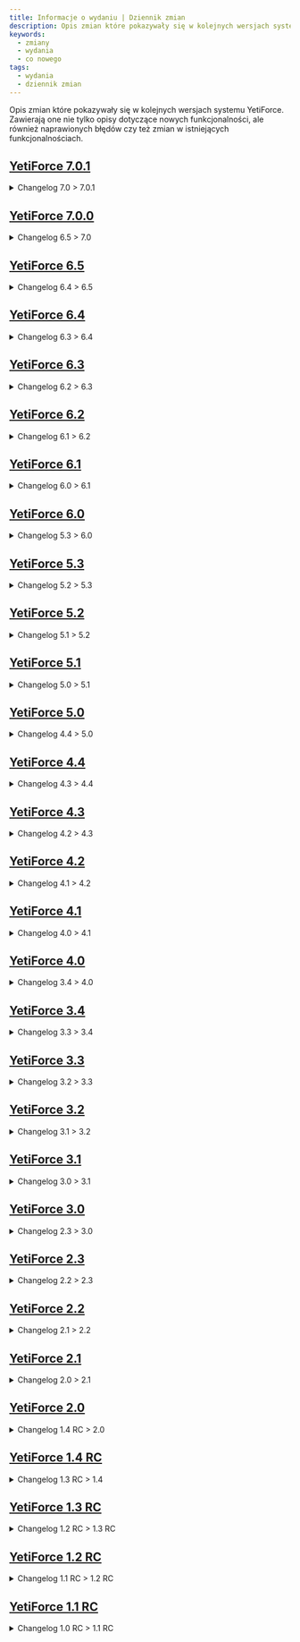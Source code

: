 ```yaml
---
title: Informacje o wydaniu | Dziennik zmian
description: Opis zmian które pokazywały się w kolejnych wersjach systemu YetiForce.
keywords:
  - zmiany
  - wydania
  - co nowego
tags:
  - wydania
  - dziennik zmian
---
```


Opis zmian które pokazywały się w kolejnych wersjach systemu YetiForce. Zawierają one nie tylko opisy dotyczące nowych funkcjonalności, ale również naprawionych błędów czy też zmian w istniejących funkcjonalnościach.


## [YetiForce 7.0.1](#changelog_to_701)

<details>
    <summary>Changelog 7.0 > 7.0.1</summary>
    <V_701 />
</details>

## [YetiForce 7.0.0](#changelog_to_70)

<details>
  <summary>Changelog 6.5 > 7.0</summary>
	<V_70 />
</details>


## [YetiForce 6.5](https://github.com/YetiForceCompany/UpdatePackages/blob/developer/YetiForce%20CRM%206.x.x/6.4.0_to_6.5.0/Changelog.txt)

<details>
  <summary>Changelog 6.4 > 6.5</summary>
    <V_65 />


</details>

## [YetiForce 6.4](https://github.com/YetiForceCompany/UpdatePackages/blob/developer/YetiForce%20CRM%206.x.x/6.3.0_to_6.4.0/Changelog.txt)

<details>
  <summary>Changelog 6.3 > 6.4</summary>
    <V_64 />

</details>

## [YetiForce 6.3](https://github.com/YetiForceCompany/UpdatePackages/blob/developer/YetiForce%20CRM%206.x.x/6.2.0_to_6.3.0/Changelog.txt)

<details>
  <summary>Changelog 6.2 > 6.3</summary>
    <V_63 />

</details>

## [YetiForce 6.2](https://github.com/YetiForceCompany/UpdatePackages/blob/developer/YetiForce%20CRM%206.x.x/6.1.0_to_6.2.0/Changelog.txt)

<details>
  <summary>Changelog 6.1 > 6.2</summary>
    <V_62 />

</details>

## [YetiForce 6.1](https://github.com/YetiForceCompany/UpdatePackages/blob/developer/YetiForce%20CRM%206.x.x/6.0.0_to_6.1.0/Changelog.txt)

<details>
  <summary>Changelog 6.0 > 6.1</summary>
    <V_61 />

</details>

## [YetiForce 6.0](https://github.com/YetiForceCompany/UpdatePackages/blob/developer/YetiForce%20CRM%205.x.x/5.3.0_to_6.0.0/Changelog.txt)

<details>
  <summary>Changelog 5.3 > 6.0</summary>
    <V_60 />

</details>

## [YetiForce 5.3](https://github.com/YetiForceCompany/UpdatePackages/blob/developer/YetiForce%20CRM%205.x.x/5.2.0_to_5.3.0/Changelog.txt)

<details>
  <summary>Changelog 5.2 > 5.3</summary>
    <V_53 />

</details>

## [YetiForce 5.2](https://github.com/YetiForceCompany/UpdatePackages/blob/developer/YetiForce%20CRM%205.x.x/5.1.0_to_5.2.0/Changelog.txt)

<details>
  <summary>Changelog 5.1 > 5.2</summary>
    <V_52 />

</details>

## [YetiForce 5.1](https://github.com/YetiForceCompany/UpdatePackages/blob/developer/YetiForce%20CRM%205.x.x/5.0.0_to_5.1.0/Changelog.txt)

<details>
  <summary>Changelog 5.0 > 5.1</summary>
    <V_51 />

</details>

## [YetiForce 5.0](https://github.com/YetiForceCompany/UpdatePackages/blob/developer/YetiForce%20CRM%206.x.x/6.3.0_to_6.4.0/Changelog.txt)

<details>
  <summary>Changelog 4.4 > 5.0</summary>
    <V_50 />

</details>

## [YetiForce 4.4](https://github.com/YetiForceCompany/UpdatePackages/blob/developer/YetiForce%20CRM%204.x.x/4.3.0_to_4.4.0/Changelog.txt)

<details>
  <summary>Changelog 4.3 > 4.4</summary>
    <V_44 />

</details>

## [YetiForce 4.3](https://github.com/YetiForceCompany/UpdatePackages/blob/developer/YetiForce%20CRM%204.x.x/4.2.0_to_4.3.0/Changelog.txt)

<details>
  <summary>Changelog 4.2 > 4.3</summary>
    <V_43 />

</details>

## [YetiForce 4.2](https://github.com/YetiForceCompany/UpdatePackages/blob/developer/YetiForce%20CRM%204.x.x/4.1.0_to_4.2.0/Changelog.txt)

<details>
  <summary>Changelog 4.1 > 4.2</summary>
    <V_42 />

</details>

## [YetiForce 4.1](https://github.com/YetiForceCompany/UpdatePackages/blob/developer/YetiForce%20CRM%204.x.x/4.0.0_to_4.1.0/Changelog.txt)

<details>
  <summary>Changelog 4.0 > 4.1</summary>
    <V_41 />

</details>

## [YetiForce 4.0](https://github.com/YetiForceCompany/UpdatePackages/blob/developer/YetiForce%20CRM%203.x.x/3.4.0_to_4.0.0/Changelog.txt)

<details>
  <summary>Changelog 3.4 > 4.0</summary>
    <V_40 />

</details>

## [YetiForce 3.4](https://github.com/YetiForceCompany/UpdatePackages/blob/developer/YetiForce%20CRM%203.x.x/3.3.0_to_3.4.0/Changelog.txt)

<details>
  <summary>Changelog 3.3 > 3.4</summary>
    <V_34 />

</details>

## [YetiForce 3.3](https://github.com/YetiForceCompany/UpdatePackages/blob/developer/YetiForce%20CRM%203.x.x/3.2.0_to_3.3.0/Changelog.txt)

<details>
  <summary>Changelog 3.2 > 3.3</summary>
    <V_33 />

</details>

## [YetiForce 3.2](https://github.com/YetiForceCompany/UpdatePackages/blob/developer/YetiForce%20CRM%203.x.x/3.1.0_to_3.2.0/Changelog.txt)

<details>
  <summary>Changelog 3.1 > 3.2</summary>
    <V_32 />

</details>

## [YetiForce 3.1](https://github.com/YetiForceCompany/UpdatePackages/blob/developer/YetiForce%20CRM%203.x.x/3.0.0_to_3.1.0/Changelog.txt)

<details>
  <summary>Changelog 3.0 > 3.1</summary>
    <V_31 />

</details>

## [YetiForce 3.0](https://github.com/YetiForceCompany/UpdatePackages/blob/developer/YetiForce%20CRM%202.x.x/2.3.0_to_3.0.0/Changelog.txt)

<details>
  <summary>Changelog 2.3 > 3.0</summary>
    <V_30 />

</details>

## [YetiForce 2.3](https://github.com/YetiForceCompany/UpdatePackages/blob/developer/YetiForce%20CRM%202.x.x/2.2.0_to_2.3.0/Changelog.txt)

<details>
  <summary>Changelog 2.2 > 2.3</summary>
    <V_23 />

</details>

## [YetiForce 2.2](https://github.com/YetiForceCompany/UpdatePackages/blob/developer/YetiForce%20CRM%202.x.x/2.1.0_to_2.2.0/Changelog.txt)

<details>
  <summary>Changelog 2.1 > 2.2</summary>
    <V_22 />

</details>

## [YetiForce 2.1](https://github.com/YetiForceCompany/UpdatePackages/blob/developer/YetiForce%20CRM%202.x.x/2.0.0_to_2.1.0/Changelog.txt)

<details>
  <summary>Changelog 2.0 > 2.1</summary>
    <V_21 />

</details>

## [YetiForce 2.0](https://github.com/YetiForceCompany/UpdatePackages/blob/developer/YetiForce%20CRM%201.x.x/1.4.0RC_to_2.0.0/Changelog.txt)

<details>
  <summary>Changelog 1.4 RC > 2.0</summary>
    <V_20 />

</details>

## [YetiForce 1.4 RC](https://github.com/YetiForceCompany/UpdatePackages/blob/developer/YetiForce%20CRM%201.x.x/1.3.0RC_to_1.4.0RC/Changelog.txt)

<details>
  <summary>Changelog 1.3 RC > 1.4</summary>
    <V_14 />

</details>

## [YetiForce 1.3 RC](https://github.com/YetiForceCompany/UpdatePackages/blob/developer/YetiForce%20CRM%201.x.x/1.2.0RC_to_1.3.0RC/Changelog.txt)

<details>
  <summary>Changelog 1.2 RC > 1.3 RC</summary>
    <V_13 />

</details>

## [YetiForce 1.2 RC](https://github.com/YetiForceCompany/UpdatePackages/blob/developer/YetiForce%20CRM%201.x.x/1.1.0RC_to_1.2.0RC/Changelog.txt)

<details>
  <summary>Changelog 1.1 RC > 1.2 RC</summary>
    <V_12 />

</details>

## [YetiForce 1.1 RC](https://github.com/YetiForceCompany/UpdatePackages/blob/developer/YetiForce%20CRM%201.x.x/1.0.0RC_to_1.1.0RC/Changelog.txt)

<details>
  <summary>Changelog 1.0 RC > 1.1 RC</summary>
    <V_11 />

</details>

